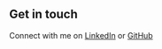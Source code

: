 ## Get in touch

Connect with me on [LinkedIn](https://www.linkedin.com/in/paballo-gwebu-4ba545220/) or [GitHub](https://github.com/PaballoGwebuDev)
